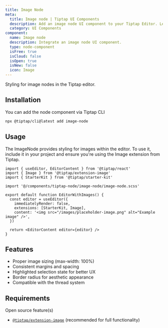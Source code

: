 ```yaml
---
title: Image Node
meta:
  title: Image node | Tiptap UI Components
  description: Add an image node UI component to your Tiptap Editor. Learn more in our documentation!
  category: UI Components
component:
  name: Image node
  description: Integrate an image node UI component.
  type: node-component
  isFree: true
  isCloud: false
  isOpen: true
  isNew: false
  icon: Image
---
```



Styling for image nodes in the Tiptap editor.

<CodeDemo isScrollable src="https://template.tiptap.dev/preview/tiptap-node/image-node" />

## Installation

You can add the node component via Tiptap CLI

```bash
npx @tiptap/cli@latest add image-node
```

## Usage

The ImageNode provides styling for images within the editor. To use it, include it in your project and ensure you're using the Image extension from Tiptap.

```tsx
import { useEditor, EditorContent } from '@tiptap/react'
import { Image } from '@tiptap/extension-image'
import { StarterKit } from '@tiptap/starter-kit'

import '@/components/tiptap-node/image-node/image-node.scss'

export default function EditorWithImages() {
  const editor = useEditor({
    immediatelyRender: false,
    extensions: [StarterKit, Image],
    content: '<img src="/images/placeholder-image.png" alt="Example image" />',
  })

  return <EditorContent editor={editor} />
}
```

## Features

- Proper image sizing (max-width: 100%)
- Consistent margins and spacing
- Highlighted selection state for better UX
- Border radius for aesthetic appearance
- Compatible with the thread system

## Requirements

Open source feature(s)

- [`@tiptap/extension-image`](/editor/extensions/nodes/image) (recommended for full functionality)
